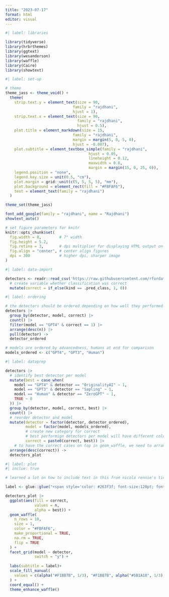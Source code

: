 ```yaml
---
title: "2023-07-17"
format: html
editor: visual
---
```


```r
#| label: libraries

library(tidyverse)
library(hrbrthemes)
library(ggtext)
library(wesanderson)
library(waffle)
library(Cairo)
library(showtext)

```

```r
#| label: set-up

# theme
theme_jass <- theme_void() +
  theme(
    strip.text.y = element_text(size = 90, 
                              family = "rajdhani",
                              hjust = 1),
    strip.text.x = element_text(size = 90, 
                                family = "rajdhani",
                                hjust = 0.5),
    plot.title = element_markdown(size = 15, 
                              family = "rajdhani",
                              margin = margin(5, 0, 5, 0),
                              hjust = -0.007),
    plot.subtitle = element_textbox_simple(family = "rajdhani",
                                     hjust = 0.05,
                                     lineheight = 0.12,
                                     maxwidth = 0.8,
                                     margin = margin(15, 0, 25, 0)),
    legend.position = "none",
    legend.key.size = unit(0.5, "cm"),
    plot.margin = grid::unit(c(5, 5, 5, 5), "mm"),
    plot.background = element_rect(fill = "#FBFAF6"),
    text = element_text(family = "rajdhani")
  )

theme_set(theme_jass)

font_add_google(family = "rajdhani", name = "Rajdhani")
showtext_auto()

# set figure parameters for knitr
knitr::opts_chunk$set(
  fig.width = 8,        # 7" width
  fig.height = 5.2,     
  fig.retina = 3,       # dpi multiplier for displaying HTML output on retina
  fig.align = "center", # center align figures
  dpi = 300             # higher dpi, sharper image
)
```

```r
#| label: data-import

detectors <- readr::read_csv('https://raw.githubusercontent.com/rfordatascience/tidytuesday/master/data/2023/2023-07-18/detectors.csv') |> 
  # create variable whether classification was correct
  mutate(correct = if_else(kind == .pred_class, 1, 0)) 

```

```r
#| label: ordering

# the detectors should be ordered depending on how well they performed in detecting the best GPT model which is GPT4
detectors |> 
  group_by(detector, model, correct) |> 
  count() |> 
  filter(model == "GPT4" & correct == 1) |> 
  arrange(desc(n)) |> 
  pull(detector) ->
  detector_ordered

# models are ordered by advancedness, humans at end for comparison
models_ordered <- c("GPT4", "GPT3", "Human")
```

```r
#| label: dataprep

detectors |> 
  # identify best detector per model
  mutate(best = case_when(
    model == "GPT4" & detector == "OriginalityAI" ~ 1,
    model == "GPT3" & detector == "Sapling" ~ 1,
    model == "Human" & detector == "ZeroGPT" ~ 1,
    TRUE ~ 0
  )) |> 
  group_by(detector, model, correct, best) |> 
  count() |> 
  # reorder detector and model
  mutate(detector = factor(detector, detector_ordered),
         model = factor(model, models_ordered),
         # create new category for correct
         # best performign detectors per model will have different colors
         correct = paste0(correct, best)) |> 
    # to have the correct cases on top in geom_waffle, we need to arrange by correct
  arrange(desc(correct)) ->
  detectors_plot

```

```r
#| label: plot
#| inclue: true

# learned a lot on how to include text in this from nicola rennie's tidytuesday code!

label <- glue::glue("<span style='color: #263f3f; font-size:120pt; font-weight: 400;'>**Can Texts Written by AI  be Detected?** </span> <p style='color: #263f3f;font-size:95pt;'> <br> Each detector was given texts written by GPT4, GPT3, and humans. The visualization shows the share of texts that each AI detector classified <span style='color:#F1BB7B; font-weight: 400;'>**correctly**</span> and <span style='color:#5B1A18;  font-weight: 400;'>**wrongly**</span> for each author category. The detector that performed best in classifying the text as humand or AI written is emphasized for each author category. OriginalityAI did the best job detecting texts written by one of the most advanced language models, GPT4, classifying <span style='color: #263f3f;  font-weight: 400;'>**42%**</span> correctly.</span> </p> <p style='color: #263f3f; font-size:80pt; '> <br> **data**: Simon Couch's detector R package | **graphics**: Jasmin Sarah König </p>")

detectors_plot |> 
  ggplot(aes(fill = correct, 
             values = n,
             alpha = best)) +
  geom_waffle(
    n_rows = 10, 
    size = 1,
    color = "#FBFAF6", 
    make_proportional = TRUE,
    na.rm = TRUE,
    flip = TRUE
  ) +
  facet_grid(model ~ detector,
             switch = "y") +
  
  labs(subtitle = label)+
  scale_fill_manual(
    values = c(alpha("#F1BB7B", 1/3), "#F1BB7B", alpha("#5B1A18", 1/3), "#5B1A18")
  ) +
  coord_equal() +
  theme_enhance_waffle()
```
